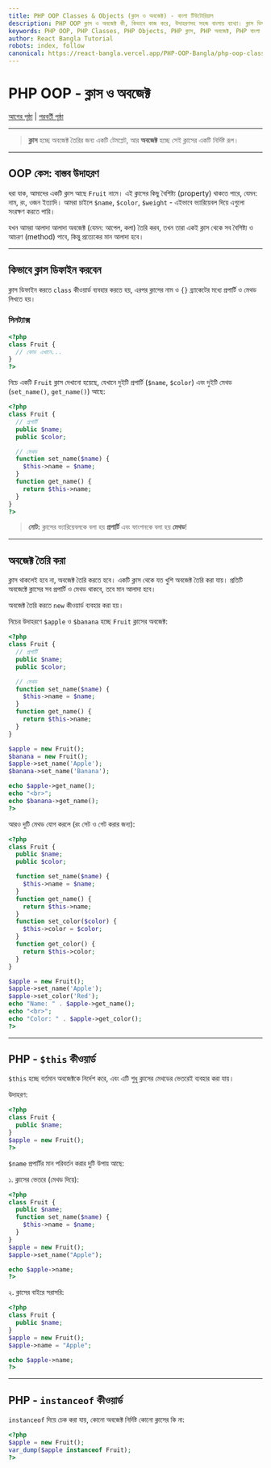 ```yaml
---
title: PHP OOP Classes & Objects (ক্লাস ও অবজেক্ট) - বাংলা টিউটোরিয়াল
description: PHP OOP ক্লাস ও অবজেক্ট কী, কিভাবে কাজ করে, উদাহরণসহ সহজ বাংলায় ব্যাখ্যা। ক্লাস ডিফাইন, অবজেক্ট তৈরি, প্রপার্টি ও মেথড, $this, instanceof।
keywords: PHP OOP, PHP Classes, PHP Objects, PHP ক্লাস, PHP অবজেক্ট, PHP বাংলা টিউটোরিয়াল, PHP OOP Bangla, PHP Class Example, PHP Object Example
author: React Bangla Tutorial
robots: index, follow
canonical: https://react-bangla.vercel.app/PHP-OOP-Bangla/php-oop-classes-objects
---
```


# PHP OOP - ক্লাস ও অবজেক্ট

[আগের পৃষ্ঠা](php_oop_what_is.asp) | [পরবর্তী পৃষ্ঠা](php_oop_constructor.asp)

---

> **ক্লাস** হচ্ছে অবজেক্ট তৈরির জন্য একটি টেমপ্লেট, আর **অবজেক্ট** হচ্ছে সেই ক্লাসের একটি নির্দিষ্ট রূপ।

---

## OOP কেস: বাস্তব উদাহরণ

ধরা যাক, আমাদের একটি ক্লাস আছে `Fruit` নামে। এই ক্লাসের কিছু বৈশিষ্ট্য (property) থাকতে পারে, যেমন: নাম, রং, ওজন ইত্যাদি। আমরা চাইলে `$name`, `$color`, `$weight` - এইভাবে ভ্যারিয়েবল দিয়ে এগুলো সংরক্ষণ করতে পারি।

যখন আমরা আলাদা আলাদা অবজেক্ট (যেমন: আপেল, কলা) তৈরি করব, তখন তারা একই ক্লাস থেকে সব বৈশিষ্ট্য ও আচরণ (method) পাবে, কিন্তু প্রত্যেকের মান আলাদা হবে।

---

## কিভাবে ক্লাস ডিফাইন করবেন

ক্লাস ডিফাইন করতে `class` কীওয়ার্ড ব্যবহার করতে হয়, এরপর ক্লাসের নাম ও `{}` ব্র্যাকেটের মধ্যে প্রপার্টি ও মেথড লিখতে হয়।

### সিনট্যাক্স

```php
<?php
class Fruit {
  // কোড এখানে...
}
?>
```

নিচে একটি `Fruit` ক্লাস দেখানো হয়েছে, যেখানে দুইটি প্রপার্টি (`$name`, `$color`) এবং দুইটি মেথড (`set_name()`, `get_name()`) আছে:

```php
<?php
class Fruit {
  // প্রপার্টি
  public $name;
  public $color;

  // মেথড
  function set_name($name) {
    $this->name = $name;
  }
  function get_name() {
    return $this->name;
  }
}
?>
```

> **নোট:** ক্লাসের ভ্যারিয়েবলকে বলা হয় **প্রপার্টি** এবং ফাংশনকে বলা হয় **মেথড**!

---

## অবজেক্ট তৈরি করা

ক্লাস থাকলেই হবে না, অবজেক্ট তৈরি করতে হবে। একটি ক্লাস থেকে যত খুশি অবজেক্ট তৈরি করা যায়। প্রতিটি অবজেক্টে ক্লাসের সব প্রপার্টি ও মেথড থাকবে, তবে মান আলাদা হবে।

অবজেক্ট তৈরি করতে `new` কীওয়ার্ড ব্যবহার করা হয়।

নিচের উদাহরণে `$apple` ও `$banana` হচ্ছে `Fruit` ক্লাসের অবজেক্ট:

```php
<?php
class Fruit {
  // প্রপার্টি
  public $name;
  public $color;

  // মেথড
  function set_name($name) {
    $this->name = $name;
  }
  function get_name() {
    return $this->name;
  }
}

$apple = new Fruit();
$banana = new Fruit();
$apple->set_name('Apple');
$banana->set_name('Banana');

echo $apple->get_name();
echo "<br>";
echo $banana->get_name();
?>
```

আরও দুটি মেথড যোগ করলে (রং সেট ও গেট করার জন্য):

```php
<?php
class Fruit {
  public $name;
  public $color;

  function set_name($name) {
    $this->name = $name;
  }
  function get_name() {
    return $this->name;
  }
  function set_color($color) {
    $this->color = $color;
  }
  function get_color() {
    return $this->color;
  }
}

$apple = new Fruit();
$apple->set_name('Apple');
$apple->set_color('Red');
echo "Name: " . $apple->get_name();
echo "<br>";
echo "Color: " . $apple->get_color();
?>
```

---

## PHP - `$this` কীওয়ার্ড

`$this` হচ্ছে বর্তমান অবজেক্টকে নির্দেশ করে, এবং এটি শুধু ক্লাসের মেথডের ভেতরেই ব্যবহার করা যায়।

উদাহরণ:

```php
<?php
class Fruit {
  public $name;
}
$apple = new Fruit();
?>
```

`$name` প্রপার্টির মান পরিবর্তন করার দুটি উপায় আছে:

১. ক্লাসের ভেতরে (মেথড দিয়ে):

```php
<?php
class Fruit {
  public $name;
  function set_name($name) {
    $this->name = $name;
  }
}
$apple = new Fruit();
$apple->set_name("Apple");

echo $apple->name;
?>
```

২. ক্লাসের বাইরে সরাসরি:

```php
<?php
class Fruit {
  public $name;
}
$apple = new Fruit();
$apple->name = "Apple";

echo $apple->name;
?>
```

---

## PHP - `instanceof` কীওয়ার্ড

`instanceof` দিয়ে চেক করা যায়, কোনো অবজেক্ট নির্দিষ্ট কোনো ক্লাসের কি না:

```php
<?php
$apple = new Fruit();
var_dump($apple instanceof Fruit);
?>
```
